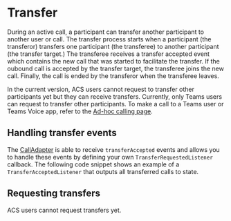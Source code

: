 

<Meta title="Concepts/Transfer" />

# Transfer

During an active call, a participant can transfer another participant to another user or call. The transfer process
starts when a participant (the transferor) transfers one participant (the transferee) to another
participant (the transfer target.) The transferee receives a transfer accepted event which contains the new call that was started to facilitate the transfer.
If the oubound call is accepted by the transfer target, the transferee joins the new call. Finally, the call is ended by the transferor when the transferee leaves.

In the current version, ACS users cannot request to transfer other participants yet but they can receive transfers.
Currently, only Teams users can request to transfer other participants. To make a call to a Teams user or Teams Voice app, refer
to the [Ad-hoc calling page](?path=/docs/adhoc-calling--docs).

## Handling transfer events

The [CallAdapter](./?path=/docs/composites-adapters--docs#call-adapter) is able to receive `transferAccepted` events and
allows you to handle these events by defining your own `TransferRequestedListener` callback. The following code snippet
shows an example of a `TransferAcceptedListener` that outputs all transferred calls to state.

<Source code={TransferSnippetText} />

## Requesting transfers

ACS users cannot request transfers yet.
